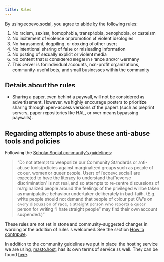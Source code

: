 ```yaml
---
title: Rules
---
```


By using ecoevo.social, you agree to abide by the following rules:

1. No racism, sexism, homophobia, transphobia, xenophobia, or casteism
2. No incitement of violence or promotion of violent ideologies
3. No harassment, dogpiling, or doxxing of other users
4. No intentional sharing of false or misleading information
5. No posting of sexually explicit or violent media
6. No content that is considered illegal in France and/or Germany
7. This server is for individual accounts, non-profit organizations, community-useful bots, and small businesses within the community

## Details about the rules

- Sharing a paper, even behind a paywall, will not be considered as advertisement.
However, we highly encourage posters to prioritize sharing through open-access versions of
the papers (such as preprint servers, paper repositories like HAL, or over means bypassing paywalls).

::: {.callout-warning}
## Regarding attempts to abuse these anti-abuse tools and policies {#rules-abuse-callout}

Following the [Scholar Social community’s guidelines](https://scholar.social/about/more#regarding-attempts-to-abuse-these-anti-abuse-tools-and-policies):

> “Do not attempt to weaponize our Community Standards or anti-abuse tools/policies against marginalized groups
> such as people of colour, women or queer people. Users of [ecoevo.social] are expected to have the literacy to
> understand that "reverse discrimination" is not real, and so attempts to re-centre discussions of marginalized
> people around the feelings of the privileged will be taken as manipulative behaviour undertaken deliberately in bad-faith.
> (E.g. white people should not demand that people of colour put CW's on every discussion of race;
> a straight person who reports a queer person for writing "I hate straight people"
> may find their own account suspended.)”
:::


These rules are not set in stone and community-suggested changes in wording or the addition of rules is welcomed.
See the section [How to contribute](./how-to-contribute.html).

In addition to the community guidelines we put in place, the hosting service we are using, [masto.host](https://masto.host/), has its own terms of service as well. They can be found [here](https://masto.host/tos/).
